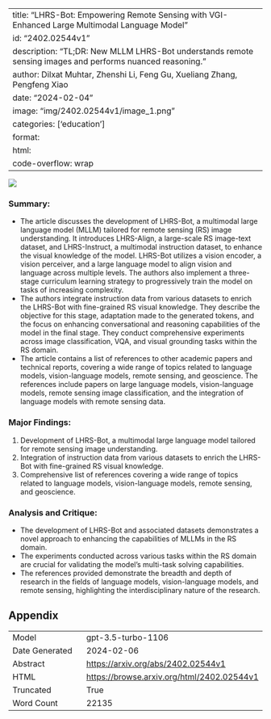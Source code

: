 
---
title: "LHRS-Bot: Empowering Remote Sensing with VGI-Enhanced Large Multimodal Language Model"
id: "2402.02544v1"
description: "TL;DR: New MLLM LHRS-Bot understands remote sensing images and performs nuanced reasoning."
author: Dilxat Muhtar, Zhenshi Li, Feng Gu, Xueliang Zhang, Pengfeng Xiao
date: "2024-02-04"
image: "img/2402.02544v1/image_1.png"
categories: ['education']
format:
  html:
    code-overflow: wrap
---

![](img/2402.02544v1/image_1.png)

### Summary:
- The article discusses the development of LHRS-Bot, a multimodal large language model (MLLM) tailored for remote sensing (RS) image understanding. It introduces LHRS-Align, a large-scale RS image-text dataset, and LHRS-Instruct, a multimodal instruction dataset, to enhance the visual knowledge of the model. LHRS-Bot utilizes a vision encoder, a vision perceiver, and a large language model to align vision and language across multiple levels. The authors also implement a three-stage curriculum learning strategy to progressively train the model on tasks of increasing complexity.
- The authors integrate instruction data from various datasets to enrich the LHRS-Bot with fine-grained RS visual knowledge. They describe the objective for this stage, adaptation made to the generated tokens, and the focus on enhancing conversational and reasoning capabilities of the model in the final stage. They conduct comprehensive experiments across image classification, VQA, and visual grounding tasks within the RS domain.
- The article contains a list of references to other academic papers and technical reports, covering a wide range of topics related to language models, vision-language models, remote sensing, and geoscience. The references include papers on large language models, vision-language models, remote sensing image classification, and the integration of language models with remote sensing data.

### Major Findings:
1. Development of LHRS-Bot, a multimodal large language model tailored for remote sensing image understanding.
2. Integration of instruction data from various datasets to enrich the LHRS-Bot with fine-grained RS visual knowledge.
3. Comprehensive list of references covering a wide range of topics related to language models, vision-language models, remote sensing, and geoscience.

### Analysis and Critique:
- The development of LHRS-Bot and associated datasets demonstrates a novel approach to enhancing the capabilities of MLLMs in the RS domain.
- The experiments conducted across various tasks within the RS domain are crucial for validating the model's multi-task solving capabilities.
- The references provided demonstrate the breadth and depth of research in the fields of language models, vision-language models, and remote sensing, highlighting the interdisciplinary nature of the research.

## Appendix

|          |          |
|----------|----------|
| Model     | gpt-3.5-turbo-1106       |
| Date Generated     | 2024-02-06       |
| Abstract | [https://arxiv.org/abs/2402.02544v1](https://arxiv.org/abs/2402.02544v1)        |
| HTML     | [https://browse.arxiv.org/html/2402.02544v1](https://browse.arxiv.org/html/2402.02544v1)       |
| Truncated       | True       |
| Word Count       | 22135       |